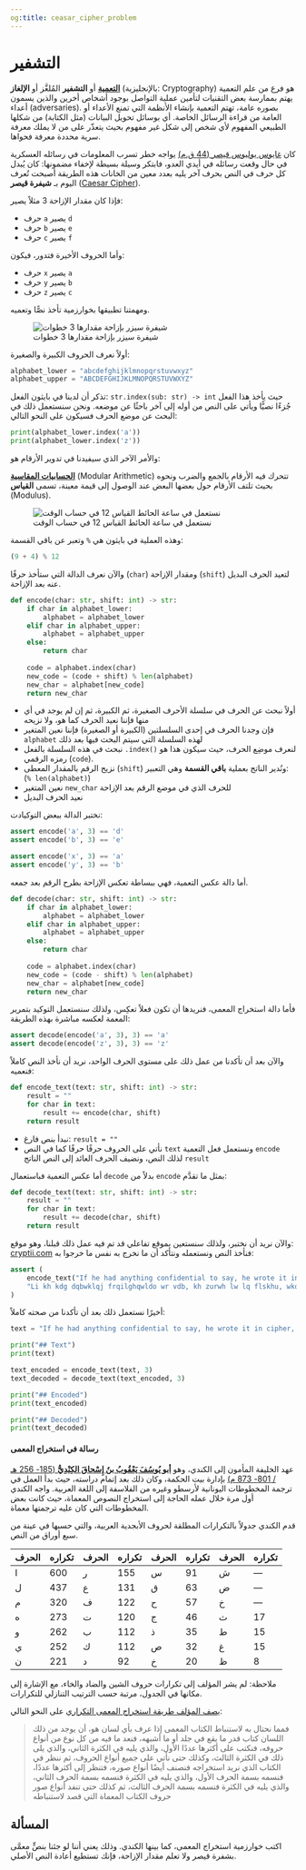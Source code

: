 ```yaml
---
og:title: ceasar_cipher_problem
---
```


# التشفير {.unnumbered}

[**التعمية**](https://ar.wikipedia.org/wiki/%D8%AA%D8%B9%D9%85%D9%8A%D8%A9_(%D8%AA%D8%AE%D8%B5%D8%B5)#:~:text=%D8%A7%D9%84%D8%AA%D8%B9%D9%85%D9%8A%D8%A9%20%D8%A3%D9%88%20%D8%A7%D9%84%D8%AA%D8%B4%D9%81%D9%8A%D8%B1%20%D8%A7%D9%84%D9%85%D9%8F%D9%84%D8%BA%D9%8E%D9%91%D8%B2%20%D8%A3%D9%88,%D8%A7%D9%84%D8%B9%D8%A7%D9%85%D8%A9%20%D9%85%D9%86%20%D9%82%D8%B1%D8%A7%D8%A1%D8%A9%20%D8%A7%D9%84%D8%B1%D8%B3%D8%A7%D8%A6%D9%84%20%D8%A7%D9%84%D8%AE%D8%A7%D8%B5%D8%A9.) أو **التشفير** المُلغَّز أو **الإلغاز** (بالإنجليزية: Cryptography) هو فرع من علم التعمية يهتم بممارسة بعض التقنيات لتأمين عملية التواصل بوجود أشخاص أخرين والذين يسمون أعداء (adversaries). بصوره عامة، تهتم التعمية بإنشاء الأنظمة التي تمنع الأعداء أو العامة من قراءة الرسائل الخاصة. أي بوسائل تحويل البيانات (مثل الكتابة) من شكلها الطبيعي المفهوم لأي شخص إلى شكل غير مفهوم بحيث يتعذّر على من لا يملك معرفة سرية محددة معرفة فحواها.

كان [غايوس يوليوس قيصر (44 ق.م)](https://en.wikipedia.org/wiki/Julius_Caesar) يواجه خطر تسرب المعلومات في رسائله العسكرية في حال وقعت رسائله في أيدي العدو، فابتكر وسيلة بسيطة لإخفاء مضمونها: كان يُبدل كل حرف في النص بحرف آخر يليه بعدد معين من الخانات هذه الطريقة أصبحت تُعرف اليوم بـ **شيفرة قيصر** ([Caesar Cipher](https://en.wikipedia.org/wiki/Caesar_cipher)).

فإذا كان مقدار الإزاحة 3 مثلاً يصير:

- حرف `a` يصير `d`
- حرف `b` يصير `e`
- حرف `c` يصير `f`

وأما الحروف الأخيرة فتدور، فيكون:

- حرف `x` يصير `a`
- حرف `y` يصير `b`
- حرف `z` يصير `c`

ومهمتنا تطبيقها بخوارزمية تأخذ نصًّا وتعميه.

![شيفرة سيزر بإزاحة مقدارها 3 خطوات](../../assets/ceasar_cipher.png)

أولاً نعرف الحروف الكبيرة والصغيرة:

```python
alphabet_lower = "abcdefghijklmnopqrstuvwxyz"
alphabet_upper = "ABCDEFGHIJKLMNOPQRSTUVWXYZ"
```

تذكر أن لدينا في بايثون الفعل: `str.index(sub: str) -> int` حيث يأخذ هذا الفعل جُزءًا نصيًّا ويأتي على النص من أوله إلى آخر باحثًا عن موضعه.
ونحن سنستعمل ذلك في البحث عن موضع الحرف فسيكون على النحو التالي:

```python
print(alphabet_lower.index('a'))
print(alphabet_lower.index('z'))
```

والأمر الآخر الذي سيفيدنا في تدوير الأرقام هو:

[**الحسابيات المقاسية**](https://ar.wikipedia.org/wiki/%D8%AD%D8%B3%D8%A7%D8%A8_%D9%85%D9%82%D8%A7%D8%B3%D9%8A) (Modular Arithmetic) تتحرك فيه الأرقام بالجمع والضرب ونحوه بحيث تلتف الأرقام حول بعضها البعض عند الوصول إلى قيمة معينة، تسمى **القياس** (Modulus).

![نستعمل في ساعة الحائط القياس 12 في حساب الوقت](https://upload.wikimedia.org/wikipedia/commons/thumb/a/a4/Clock_group.svg/500px-Clock_group.svg.png)

وهذه العملية في بايثون هي `%` وتعبر عن باقي القسمة:

```python
(9 + 4) % 12
```


والآن نعرف الدالة التي ستأخذ حرفًا (`char`) ومقدار الإزاحة (`shift`) لتعيد الحرف البديل عنه بعد الإزاحة.

```python
def encode(char: str, shift: int) -> str:
    if char in alphabet_lower:
        alphabet = alphabet_lower
    elif char in alphabet_upper:
        alphabet = alphabet_upper
    else:
        return char
    
    code = alphabet.index(char)
    new_code = (code + shift) % len(alphabet)
    new_char = alphabet[new_code]
    return new_char
```

- أولاً نبحث عن الحرف في سلسلة الأحرف الصغيرة، ثم الكبيرة، ثم إن لم يوجد في أي منها فإننا نعيد الحرف كما هو، ولا نزيحه
- فإن وجدنا الحرف في إحدى السلسلتين (الكبيرة أو الصغيرة) فإننا نعين المتغير `alphabet` لهذه السلسلة التي سيتم البحث فيها بعد ذلك
- نبحث في هذه السلسلة بالفعل `.index()` لنعرف موضِع الحرف، حيث سيكون هذا هو رمزه الرقمي (`code`).
- نزيح الرقم بالمقدار المعطى (`shift`) ونُدير الناتج بعملية **باقي القسمة** وهي التعبير: (`% len(alphabet)`)
- نعين المتغير `new_char` للحرف الذي في موضع الرقم بعد الإزاحة
- نعيد الحرف البديل

نختبر الدالة ببعض التوكيادت:

```python
assert encode('a', 3) == 'd'
assert encode('b', 3) == 'e'

assert encode('x', 3) == 'a'
assert encode('y', 3) == 'b'
```

أما دالة عكس التعمية، فهي ببساطة تعكس الإزاحة بطرح الرقم بعد جمعه.

```python
def decode(char: str, shift: int) -> str:
    if char in alphabet_lower:
        alphabet = alphabet_lower
    elif char in alphabet_upper:
        alphabet = alphabet_upper
    else:
        return char
    
    code = alphabet.index(char)
    new_code = (code - shift) % len(alphabet)
    new_char = alphabet[new_code]
    return new_char
```

فأما دالة استخراج المعمى، فنريدها أن تكون فعلاً تعكِس، ولذلك سنستعمل التوكيد بتمرير المعمة لعكسه مباشرة بهذه الطريقة:

```python
assert decode(encode('a', 3), 3) == 'a'
assert decode(encode('z', 3), 3) == 'z'
```

والآن بعد أن تأكدنا من عمل ذلك على مستوى الحرف الواحد، نريد أن نأخذ النص كاملاً فنعميه:

```python
def encode_text(text: str, shift: int) -> str:
    result = ""
    for char in text:
        result += encode(char, shift)
    return result
```

- نبدأ بنص فارغ: `result = ""`
- نأتي على الحروف حرفًا حرفًا كما في النص `text` ونستعمل فعل التعمية `encode` لذلك النص، ونضيف الحرف العائد إلى النص الناتج `result`

أما عكس التعمية فباستعمال `decode` بدلاً من `encode` بمثل ما تقدَّم:

```python
def decode_text(text: str, shift: int) -> str:
    result = ""
    for char in text:
        result += decode(char, shift)
    return result
```

والآن نريد أن نختبر، ولذلك سنستعين بموقع تفاعلي قد تم فيه عمل ذلك قبلنا، وهو موقع: [cryptii.com](https://cryptii.com/pipes/caesar-cipher) فنأخذ النص ونستعمله ونتأكد أن ما نخرج به نفس ما خرجوا به:

```python
assert (
    encode_text("If he had anything confidential to say, he wrote it in cipher, that is, by so changing the order of the letters of the alphabet, that not a word could be made out", 3) ==
    "Li kh kdg dqbwklqj frqilghqwldo wr vdb, kh zurwh lw lq flskhu, wkdw lv, eb vr fkdqjlqj wkh rughu ri wkh ohwwhuv ri wkh doskdehw, wkdw qrw d zrug frxog eh pdgh rxw"
)
```

أخيرًا نستعمل ذلك بعد أن تأكدنا من صحته كاملاً:

```python
text = "If he had anything confidential to say, he wrote it in cipher, that is, by so changing the order of the letters of the alphabet, that not a word could be made out."

print("## Text")
print(text)

text_encoded = encode_text(text, 3)
text_decoded = decode_text(text_encoded, 3)

print("## Encoded")
print(text_encoded)

print("## Decoded")
print(text_decoded)
```

#### رسالة في استخراج المعمى

عهد الخليفة المأمون إلى الكندي، وهو [**أبو يُوسُفَ يَعْقُوبُ بنُ إِسْحاقَ الكِنْدِيُّ** (185- 256 هـ / 801- 873 م)](https://ar.wikipedia.org/wiki/%D8%A7%D9%84%D9%83%D9%86%D8%AF%D9%8A) بإدارة بيت الحكمة، وكان ذلك بعد إتمام دراسته، حيث بدأ العمل في ترجمة المخطوطات اليونانية لأرسطو وغيره من الفلاسفة إلى اللغة العربية. واجه الكندي أول مرة خلال عمله الحاجة إلى استخراج النصوص المعماة، حيث كانت بعض المخطوطات التي كان عليه ترجمتها معماة.

قدم الكندي جدولاً بالتكرارات المطلقة لحروف الأبجدية العربية، والتي حسبها في عينة من سبع أوراق من النص.

| الحرف | تكراره | الحرف | تكراره | الحرف | تكراره | الحرف | تكراره |
|-------|--------|-------|--------|-------|--------|-------|--------|
| ا     | 600    | ر     | 155    | س     | 91     | ش     | —      |
| ل     | 437    | ع     | 131    | ق     | 63     | ض     | —      |
| م     | 320    | ف     | 122    | ح     | 57     | خ     | —      |
| ه     | 273    | ت     | 120    | ج     | 46     | ث     | 17     |
| و     | 262    | ب     | 112    | ذ     | 35     | ط     | 15     |
| ي     | 252    | ك     | 112    | ص     | 32     | غ     | 15     |
| ن     | 221    | د     | 92     | خ     | 20     | ظ     | 8      |

ملاحظة: لم يشر المؤلف إلى تكرارات حروف الشين والضاد والخاء، مع الإشارة إلى مكانها في الجدول، مرتبة حسب الترتيب التنازلي للتكرارات.

[يصف المؤلف طريقة استخراج المعمى التكراري](https://ar.wikipedia.org/wiki/%D8%B1%D8%B3%D8%A7%D9%84%D8%A9_%D9%81%D9%8A_%D8%A7%D8%B3%D8%AA%D8%AE%D8%B1%D8%A7%D8%AC_%D8%A7%D9%84%D9%85%D8%B9%D9%85%D9%89#%D8%AE%D9%88%D8%A7%D8%B1%D8%B2%D9%85%D9%8A%D8%A7%D8%AA_%D8%A7%D8%B3%D8%AA%D8%AE%D8%B1%D8%A7%D8%AC_%D8%A7%D9%84%D9%85%D8%B9%D9%85%D9%89) على النحو التالي:

> فمما نحتال به لاستنباط الكتاب المعمى إذا عرف بأي لسان هو، أن يوجد من ذلك اللسان كتاب قدر ما يقع في جلد أو ما أشبهه، فنعد ما فيه من كل نوع من أنواع حروفه، فنكتب على أكثرها عددًا الأول، والذي يليه في الكثرة الثاني، والذي يلى ذلك في الكثرة الثالث، وكذلك حتى نأتي على جميع أنواع الحروف، ثم ننظر في الكتاب الذي نريد استخراجه فنصنف أيضًا أنواع صوره، فتنظر إلى أكثرها عددًا، فنسمه بسمة الحرف الأول، والذي يليه في الكثرة فنسمه بسمة الحرف الثاني، والذي يليه في الكثرة فنسمه بسمة الحرف الثالث، ثم كذلك حتى تنفد أنواع صور حروف الكتاب المعماة التي قصد لاستنباطه

## المسألة

اكتب خوارزمية استخراج المعمى، كما بينها الكندي. وذلك يعني أننا لو جئنا بنصٍّ معمَّى بشفرة قيصر ولا تعلم مقدار الإزاحة، فإنك تستطيع أعادة النص الأصلي.